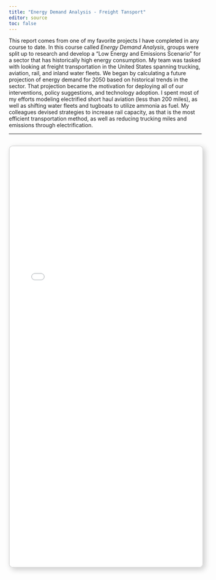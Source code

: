 ---
title: "Energy Demand Analysis - Freight Tansport"
editor: source
toc: false
---

This report comes from one of my favorite projects I have completed in any course to date. In this course called *Energy Demand Analysis*, groups were split up to research and develop a "Low Energy and Emissions Scenario" for a sector that has historically high energy consumption. My team was tasked with looking at freight transportation in the United States spanning trucking, aviation, rail, and inland water fleets. We began by calculating a future projection of energy demand for 2050 based on historical trends in the sector. That projection became the motivation for deploying all of our interventions, policy suggestions, and technology adoption. I spent most of my efforts modeling electrified short haul aviation (less than 200 miles), as well as shifting water fleets and tugboats to utilize ammonia as fuel. My colleagues devised strategies to increase rail capacity, as that is the most efficient transportation method, as well as reducing trucking miles and emissions through electrification.


---

<iframe src="media/freight_report.pdf" width="100%" height="1100px" style="border: 2px solid #ddd; box-shadow: 5px 5px 15px rgba(0,0,0,0.2); border-radius: 10px;"> </iframe>
---